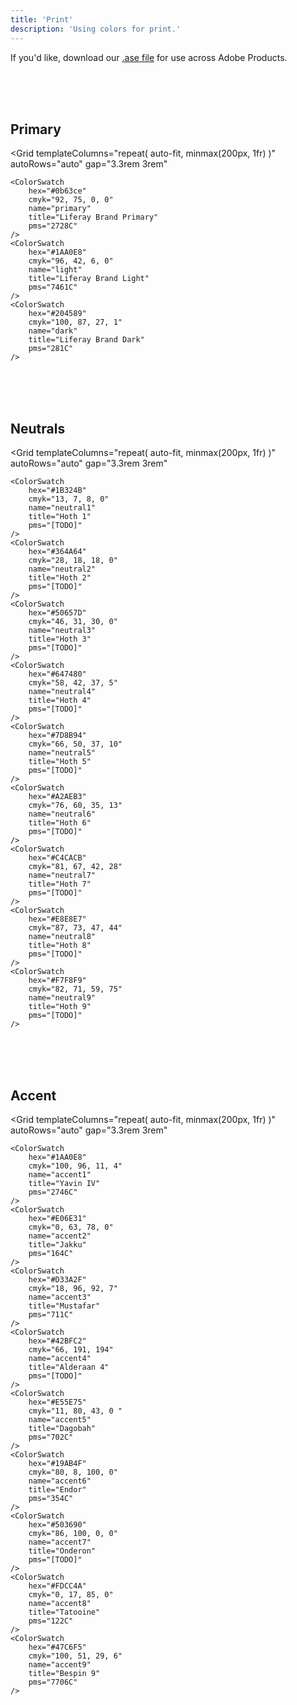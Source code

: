 ```yaml
---
title: 'Print'
description: 'Using colors for print.'
---
```



If you'd like, download our [.ase file](/../resources/colors/print/liferay-brand-palette-cmyk.ase) for use across Adobe Products.

<br />
<br />
<br />

## Primary

<Grid
	templateColumns="repeat( auto-fit, minmax(200px, 1fr) )"
	autoRows="auto"
	gap="3.3rem 3rem"
>
	<ColorSwatch
		hex="#0b63ce"
		cmyk="92, 75, 0, 0"
		name="primary"
		title="Liferay Brand Primary"
		pms="2728C"
	/>
	<ColorSwatch
		hex="#1AA0E8"
		cmyk="96, 42, 6, 0"
		name="light"
		title="Liferay Brand Light"
		pms="7461C"
	/>
	<ColorSwatch
		hex="#204589"
		cmyk="100, 87, 27, 1"
		name="dark"
		title="Liferay Brand Dark"
		pms="281C"
	/>
</Grid>

<br />
<br />
<br />

## Neutrals

<Grid
	templateColumns="repeat( auto-fit, minmax(200px, 1fr) )"
	autoRows="auto"
	gap="3.3rem 3rem"
>
	<ColorSwatch
		hex="#1B324B"
		cmyk="13, 7, 8, 0"
		name="neutral1"
		title="Hoth 1"
		pms="[TODO]"
	/>
	<ColorSwatch
		hex="#364A64"
		cmyk="28, 18, 18, 0"
		name="neutral2"
		title="Hoth 2"
		pms="[TODO]"
	/>
	<ColorSwatch
		hex="#50657D"
		cmyk="46, 31, 30, 0"
		name="neutral3"
		title="Hoth 3"
		pms="[TODO]"
	/>
	<ColorSwatch
		hex="#647480"
		cmyk="58, 42, 37, 5"
		name="neutral4"
		title="Hoth 4"
		pms="[TODO]"
	/>
	<ColorSwatch
		hex="#7D8B94"
		cmyk="66, 50, 37, 10"
		name="neutral5"
		title="Hoth 5"
		pms="[TODO]"
	/>
	<ColorSwatch
		hex="#A2AEB3"
		cmyk="76, 60, 35, 13"
		name="neutral6"
		title="Hoth 6"
		pms="[TODO]"
	/>
	<ColorSwatch
		hex="#C4CACB"
		cmyk="81, 67, 42, 28"
		name="neutral7"
		title="Hoth 7"
		pms="[TODO]"
	/>
	<ColorSwatch
		hex="#E8E8E7"
		cmyk="87, 73, 47, 44"
		name="neutral8"
		title="Hoth 8"
		pms="[TODO]"
	/>
	<ColorSwatch
		hex="#F7F8F9"
		cmyk="82, 71, 59, 75"
		name="neutral9"
		title="Hoth 9"
		pms="[TODO]"
	/>
</Grid>

<br />
<br />
<br />

## Accent

<Grid
	templateColumns="repeat( auto-fit, minmax(200px, 1fr) )"
	autoRows="auto"
	gap="3.3rem 3rem"
>
	<ColorSwatch
		hex="#1AA0E8"
		cmyk="100, 96, 11, 4"
		name="accent1"
		title="Yavin IV"
		pms="2746C"
	/>
	<ColorSwatch
		hex="#E06E31"
		cmyk="0, 63, 78, 0"
		name="accent2"
		title="Jakku"
		pms="164C"
	/>
	<ColorSwatch
		hex="#D33A2F"
		cmyk="18, 96, 92, 7"
		name="accent3"
		title="Mustafar"
		pms="711C"
	/>
	<ColorSwatch
		hex="#42BFC2"
		cmyk="66, 191, 194"
		name="accent4"
		title="Alderaan 4"
		pms="[TODO]"
	/>
	<ColorSwatch
		hex="#E55E75"
		cmyk="11, 80, 43, 0 "
		name="accent5"
		title="Dagobah"
		pms="702C"
	/>
	<ColorSwatch
		hex="#19AB4F"
		cmyk="80, 8, 100, 0"
		name="accent6"
		title="Endor"
		pms="354C"
	/>
	<ColorSwatch
		hex="#503690"
		cmyk="86, 100, 0, 0"
		name="accent7"
		title="Onderon"
		pms="[TODO]"
	/>
	<ColorSwatch
		hex="#FDCC4A"
		cmyk="0, 17, 85, 0"
		name="accent8"
		title="Tatooine"
		pms="122C"
	/>
	<ColorSwatch
		hex="#47C6F5"
		cmyk="100, 51, 29, 6"
		name="accent9"
		title="Bespin 9"
		pms="7706C"
	/>
</Grid>

<br />
<br />
<br />
